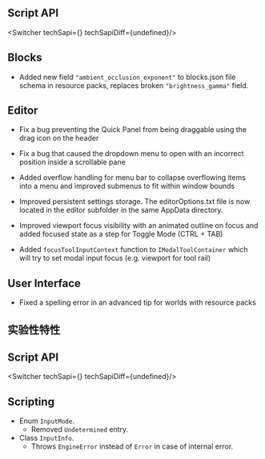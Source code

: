 




## **Script API**

<Switcher techSapi={<TechSapiStable/>} techSapiDiff={undefined}/>

## Blocks

-   Added new field `"ambient_occlusion_exponent"` to blocks.json file schema in resource packs, replaces broken `"brightness_gamma"` field.

## Editor

-   Fix a bug preventing the Quick Panel from being draggable using the drag icon on the header
    
-   Fix a bug that caused the dropdown menu to open with an incorrect position inside a scrollable pane
    
-   Added overflow handling for menu bar to collapse overflowing items into a menu and improved submenus to fit within window bounds
    
-   Improved persistent settings storage. The editorOptions.txt file is now located in the editor subfolder in the same AppData directory.
    
-   Improved viewport focus visibility with an animated outline on focus and added focused state as a step for Toggle Mode (CTRL + TAB)
    
-   Added `focusToolInputContext` function to `IModalToolContainer` which will try to set modal input focus (e.g. viewport for tool rail)
    

## User Interface

-   Fixed a spelling error in an advanced tip for worlds with resource packs




<h2 className="experimental_divider">实验性特性</h2>





## **Script API**

<Switcher techSapi={<TechSapiExp/>} techSapiDiff={undefined}/>

## Scripting

-   Enum `InputMode`.
    -   Removed `Undetermined` entry.
-   Class `InputInfo`.
    -   Throws `EngineError` instead of `Error` in case of internal error.